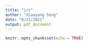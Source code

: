 ```yaml
---
title: "irt"
author: "Xiaoyang Song"
date: "6/21/2021"
output: pdf_document
---
```


```r
knitr::opts_chunk$set(echo = TRUE)
```
